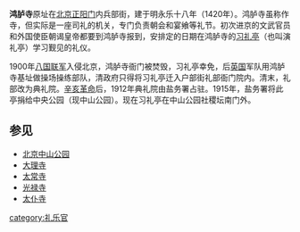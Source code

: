 {{unreferenced|time=2018-11-06T00:27:02+00:00}}
'''鸿胪寺'''原址在[[北京|北京]][[正阳门|正阳门]]内兵部街，建于明永乐十八年（1420年）。鸿胪寺虽称作寺，但实际是一座司礼的机关，专门负责朝会和宴飨等礼节。初次进京的文武官员和外国使臣朝谒皇帝都要到鸿胪寺报到，安排定的日期在鸿胪寺的[[北京中山公园#习礼亭|习礼亭]]（也叫演礼亭）学习觐见的礼仪。

1900年[[八国联军|八国联军]]入侵北京，鸿胪寺衙门被焚毁，习礼亭幸免，后[[英国|英国]]军队用鸿胪寺基址做操场操练部队，清政府只得将习礼亭迁入户部街礼部衙门院内。清末，礼部改为典礼院。[[辛亥革命|辛亥革命]]后，1912年典礼院由盐务署占驻。1915年，盐务署将此亭捐给中央公园（现中山公园）。现在习礼亭在中山公园社稷坛南门外。

==参见==
*[[北京中山公园|北京中山公园]]
*[[大理寺|大理寺]]
*[[太常寺|太常寺]]
*[[光禄寺|光禄寺]]
*[[太仆寺|太仆寺]]

[[category:礼乐官|category:礼乐官]]